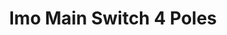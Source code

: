 ---
title: Imo Main Switch 4 Poles
description: |
    Enclosed DC Switch IP67 Nema 4X 4 Pole 2 String 32A 700VDC Lockable Rotary Handle
image:
    src: '@images/products/imo/imo-main-switch-4-poles.png'
    alt: Imo Main Switch 4 Poles
    caption: Imo Main Switch 4 Poles
partner: imo
link:
    label: View More Details
    slug: 'https://imopc.com/imo_uk_gbp_view/enclosed-dc-switch-ip66-6249d594abeba.html'
is_new: false
is_in_stock: true
seo:
    title: Imo Main Switch 4 Poles
    description: |
        Enclosed DC Switch IP67 Nema 4X 4 Pole 2 String 32A 700VDC Lockable Rotary Handle
    thumbnail:
        file: '@images/products/imo/imo-main-switch-4-poles.png'
        alt: Imo Main Switch 4 Poles
---